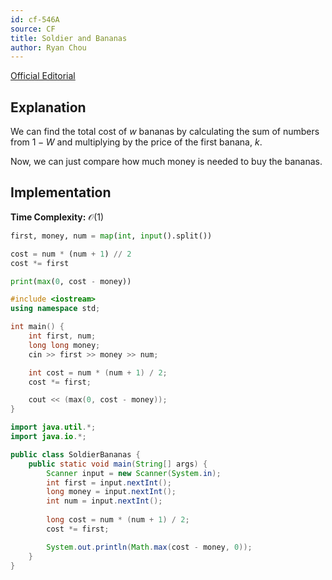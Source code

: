```yaml
---
id: cf-546A
source: CF
title: Soldier and Bananas
author: Ryan Chou
---
```


[Official Editorial](https://codeforces.com/blog/entry/18034)

## Explanation

We can find the total cost of $w$ bananas by calculating the sum of numbers from $1 - W$ and multiplying by the price of the first banana, $k$.

Now, we can just compare how much money is needed to buy the bananas.
## Implementation

**Time Complexity:** $\mathcal{O}(1)$

<LanguageSection>

<PySection>

```py
first, money, num = map(int, input().split())

cost = num * (num + 1) // 2
cost *= first

print(max(0, cost - money))
```
</PySection>
<CPPSection>

```cpp
#include <iostream>
using namespace std;

int main() {
	int first, num;
	long long money;
	cin >> first >> money >> num;

	int cost = num * (num + 1) / 2;
	cost *= first;

	cout << (max(0, cost - money));
}
```
</CPPSection>

<JavaSection>

```java
import java.util.*;
import java.io.*;

public class SoldierBananas {
	public static void main(String[] args) {
		Scanner input = new Scanner(System.in);
		int first = input.nextInt();
		long money = input.nextInt();
		int num = input.nextInt();
	
		long cost = num * (num + 1) / 2;
		cost *= first;

		System.out.println(Math.max(cost - money, 0));
	}
}
```
</JavaSection>
</LanguageSection>
